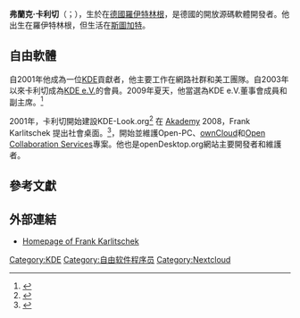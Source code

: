 {{Infobox Person
|name          = 弗蘭克·卡利切（Frank Karlitschek）
|image         = Frank Karlitschek 2018.jpg
|image_size    =
|alt           =
|caption       = 
|birth_name    =
|birth_date    = {{birth date and age|1973|07|25}}
|birth_place   = 德國，[[羅伊特林根|羅伊特林根]]
|death_date    =
|death_place   =
|body_discovered =
|death_cause   =
|resting_place =
|resting_place_coordinates = <!-- {{coord|LAT|LONG|display=inline,title}} -->
|residence     = 德國，[[斯圖加特|斯圖加特]]
|nationality   = [[德意志人|德國]]
|ethnicity     =
|citizenship   =
|other_names   =
|known_for     = [[KDE|KDE]] 貢獻者與 [[KDE_e.V.|KDE e.V.]] 副主席
|education     =
|alma_mater    =
|employer      =
|occupation    = 開源開發者
|years_active  =
|home_town     =
|salary        =
|networth      =
|height        =
|weight        =
|title         =
|term          =
|predecessor   =
|successor     =
|party         =
|opponents     =
|boards        =
|religion      =
|spouse        =
|partner       =
|children      =
|parents       =
|relations     =
|callsign      =
|awards        =
|signature     =
|website       = [http://www.karlitschek.de/ frank karlitschek]
|footnotes     =
|box_width     =
}}

'''弗蘭克·卡利切'''（{{lang-de|'''Frank Karlitschek'''}}；{{bd|1973年|7月25日}}），生於在[[德國|德國]][[羅伊特林根|羅伊特林根]]，是德國的開放源碼軟體開發者。他出生在羅伊特林根，但生活在[[斯圖加特|斯圖加特]]。

== 自由軟體 ==
自2001年他成為一位[[KDE|KDE]]貢獻者，他主要工作在網路社群和美工團隊。自2003年以來卡利切成為[[KDE_e.V.|KDE e.V.]]的會員。2009年夏天，他當選為KDE e.V.董事會成員和副主席。<ref>{{cite news
| title = KDE e.V. Elects New Board of Directors
| url = http://dot.kde.org/2009/07/07/kde-ev-elects-new-board-directors
| author = Sebastian Kügler
| agency = KDE.NEWS
| publisher = KDE
| date = 2009-07-07
| accessdate = 2011-05-14
| archive-date = 2018-09-15
| archive-url = https://web.archive.org/web/20180915042318/https://dot.kde.org/2009/07/07/kde-ev-elects-new-board-directors
| dead-url = yes
}}</ref>

2001年，卡利切開始建設KDE-Look.org<ref>{{cite news
| title = The Person Behind KDE-Look.org and KDE-Apps.org
| url = http://dot.kde.org/2004/01/28/person-behind-kde-lookorg-and-kde-appsorg
| author = Fabrice Mous
| agency = KDE.NEWS
| publisher = KDE
| date = 2004-01-28
| accessdate = 2011-05-14
| archive-date = 2012-03-06
| archive-url = https://web.archive.org/web/20120306002237/http://dot.kde.org/2004/01/28/person-behind-kde-lookorg-and-kde-appsorg
| dead-url = yes
}}</ref> 在 [[Akademy|Akademy]] 2008，Frank Karlitschek 提出社會桌面。<ref>{{cite web 
|url= http://akademy2008.kde.org/conference/presentation/40.php 
|title= Presentation of the Social Desktop as keynote of the Akademy 2008 from Frank Karlitschek 
|accessdate= 2011-05-14 
|archive-date= 2011-07-25 
|archive-url= https://web.archive.org/web/20110725052647/http://akademy2008.kde.org/conference/presentation/40.php 
|dead-url= no 
}}</ref>，開始並維護Open-PC、[[ownCloud|ownCloud]]和[[Open_Collaboration_Services|Open Collaboration Services]]專案。他也是openDesktop.org網站主要開發者和維護者。

==參考文獻==
{{reflist}}

==外部連結==
*[http://www.karlitschek.de/ Homepage of Frank Karlitschek] {{Wayback|url=http://www.karlitschek.de/ |date=20130411111028 }}

{{KDE}}

{{DEFAULTSORT:Karlitschek, Frank}}
[[Category:KDE|Category:KDE]]
[[Category:自由软件程序员|Category:自由软件程序员]]
[[Category:Nextcloud|Category:Nextcloud]]